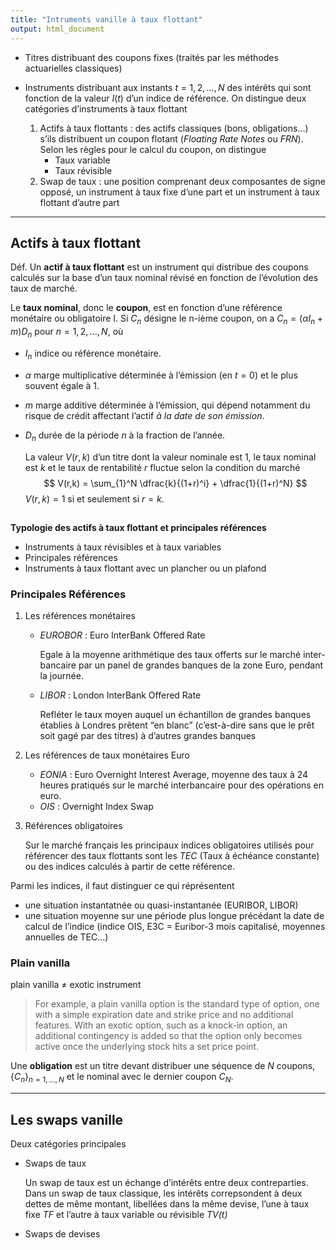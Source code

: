 ```yaml
---
title: "Intruments vanille à taux flottant"
output: html_document
---
```


- Titres distribuant des coupons fixes (traités par les méthodes actuarielles classiques)
- Instruments distribuant aux instants $t=1,2,...,N$ des intérêts qui sont fonction de la valeur $I(t)$ d'un indice de référence. On distingue deux catégories d'instruments à taux flottant

    1. Actifs à taux flottants : des actifs classiques (bons, obligations...) s'ils distribuent un coupon flotant (*Floating Rate Notes* ou *FRN*). Selon les règles pour le calcul du coupon, on distingue
        - Taux variable
        - Taux révisible

    2. Swap de taux : une position comprenant deux composantes de signe opposé, un instrument à taux fixe d'une part et un instrument à taux flottant d'autre part
    
--------

## Actifs à taux flottant
   
   
   Déf. Un **actif à taux flottant** est un instrument qui distribue des coupons calculés sur la base d'un taux nominal révisé en fonction de l'évolution des taux de marché. 
   
   Le **taux nominal**, donc le **coupon**, est en fonction d'une référence monétaire ou obligatoire I. Si $C_n$ désigne le n-ième coupon, on a $C_n = (\alpha I_n + m)D_n$ pour $n = 1,2,...,N$, où
   
+ $I_n$ indice ou référence monétaire.
+ $\alpha$ marge multiplicative déterminée à l'émission (en $t=0$) et le plus souvent égale à $1$.
+ $m$ marge additive déterminée à l'émission, qui dépend notamment du risque de crédit affectant l'actif *à la date de son émission*.
+ $D_n$ durée de la période $n$ à la fraction de l'année.
   
   La valeur $V(r,k)$ d'un titre dont la valeur nominale est $1$, le taux nominal est $k$ et le taux de rentabilité $r$ fluctue selon la condition du marché
   $$
   V(r,k) = \sum_{1}^N \dfrac{k}{(1+r)^i} + \dfrac{1}{(1+r)^N}
   $$
   $V(r,k) = 1$ si et seulement si $r = k$.

## 

**Typologie des actifs à taux flottant et principales références**

- Instruments à taux révisibles et à taux variables
- Principales références
- Instruments à taux flottant avec un plancher ou un plafond



### Principales Références

1. Les références monétaires
   - *EUROBOR* : Euro InterBank Offered Rate
     
     Egale à la moyenne arithmétique des taux offerts sur le marché inter-bancaire par un panel de grandes banques de la zone Euro, pendant la journée.
     
   - *LIBOR* : London InterBank Offered Rate

     Refléter le taux moyen auquel un échantillon de grandes banques établies à Londres prêtent "en blanc" (c’est-à-dire sans que le prêt soit gagé par des titres) à d'autres grandes banques

2. Les références de taux monétaires Euro
   - *EONIA* : Euro Overnight Interest Average, moyenne des taux à 24 heures pratiqués sur le marché interbancaire pour des opérations en euro.
   - *OIS* : Overnight Index Swap
   
3. Références obligatoires

   Sur le marché français les principaux indices obligatoires utilisés pour référencer des taux flottants sont les *TEC* (Taux à échéance constante) ou des indices calculés à partir de cette référence.
   
Parmi les indices, il faut distinguer ce qui réprésentent

- une situation instantatnée ou quasi-instantanée (EURIBOR, LIBOR)
- une situation moyenne sur une période plus longue précédant la date de calcul de l'indice (indice OIS, E3C = Euribor-3 mois capitalisé, moyennes annuelles de TEC...)
 


### Plain vanilla

plain vanilla $\neq$ exotic instrument

> For example, a plain vanilla option is the standard type of option, one with a simple expiration date and strike price and no additional features. With an exotic option, such as a knock-in option, an additional contingency is added so that the option only becomes active once the underlying stock hits a set price point.

Une **obligation** est un titre devant distribuer une séquence de $N$ coupons, $\{C_n\}_{n=1,...,N}$ et le nominal avec le dernier coupon $C_N$.

---
 
## Les swaps vanille

Deux catégories principales

- Swaps de taux
  
  Un swap de taux est un échange d'intérêts entre deux contreparties. Dans un swap de taux classique, les intérêts correpsondent à deux dettes de même montant, libellées dans la même devise, l'une à taux fixe *TF* et l'autre à taux variable ou révisible *TV(t)*
   
- Swaps de devises
   
   
   
   
   
   
   
   
   
   
   
   
   








